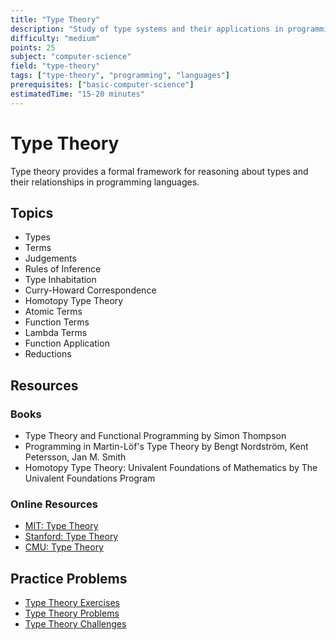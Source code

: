 ```yaml
---
title: "Type Theory"
description: "Study of type systems and their applications in programming languages"
difficulty: "medium"
points: 25
subject: "computer-science"
field: "type-theory"
tags: ["type-theory", "programming", "languages"]
prerequisites: ["basic-computer-science"]
estimatedTime: "15-20 minutes"
---
```


# Type Theory

Type theory provides a formal framework for reasoning about types and their relationships in programming languages.

## Topics

- Types
- Terms
- Judgements
- Rules of Inference
- Type Inhabitation
- Curry-Howard Correspondence
- Homotopy Type Theory
- Atomic Terms
- Function Terms
- Lambda Terms
- Function Application
- Reductions

## Resources

### Books

- Type Theory and Functional Programming by Simon Thompson
- Programming in Martin-Löf's Type Theory by Bengt Nordström, Kent Petersson, Jan M. Smith
- Homotopy Type Theory: Univalent Foundations of Mathematics by The Univalent Foundations Program

### Online Resources

- [MIT: Type Theory](https://ocw.mit.edu/courses/electrical-engineering-and-computer-science/6-844-computability-theory-of-and-with-scheme-fall-2003/)
- [Stanford: Type Theory](https://www.coursera.org/learn/type-theory)
- [CMU: Type Theory](https://www.cs.cmu.edu/~rwh/courses/ppl/)

## Practice Problems

- [Type Theory Exercises](https://www.cs.cornell.edu/courses/cs6110/2018sp/)
- [Type Theory Problems](https://www.cs.cmu.edu/~rwh/courses/ppl/)
- [Type Theory Challenges](https://www.coursera.org/learn/type-theory) 